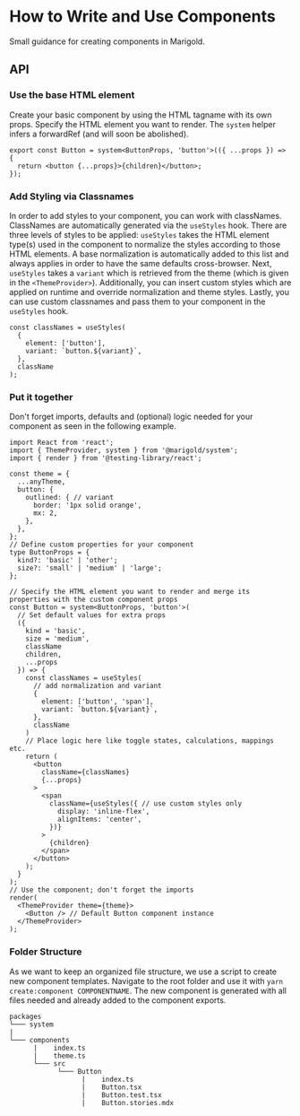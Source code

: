 
<Meta title="Guides/How to Write and Use Components" />

# How to Write and Use Components

Small guidance for creating components in Marigold.

## API

### Use the base HTML element

Create your basic component by using the HTML tagname with its own props. Specify the HTML element you want to render.
The `system` helper infers a forwardRef (and will soon be abolished).

```tsx
export const Button = system<ButtonProps, 'button'>(({ ...props }) => {
  return <button {...props}>{children}</button>;
});
```

### Add Styling via Classnames

In order to add styles to your component, you can work with classNames. ClassNames are automatically generated via the `useStyles` hook.
There are three levels of styles to be applied: `useStyles` takes the HTML element type(s) used in the component to normalize the styles according to those HTML elements.
A base normalization is automatically added to this list and always applies in order to have the same defaults cross-browser.
Next, `useStyles` takes a `variant` which is retrieved from the theme (which is given in the `<ThemeProvider>`). Additionally, you can insert custom styles
which are applied on runtime and override normalization and theme styles. Lastly, you can use custom classnames and pass them to your component in the `useStyles` hook.

```tsx
const classNames = useStyles(
  {
    element: ['button'],
    variant: `button.${variant}`,
  },
  className
);
```

### Put it together

Don't forget imports, defaults and (optional) logic needed for your component as seen in the following example.

```tsx
import React from 'react';
import { ThemeProvider, system } from '@marigold/system';
import { render } from '@testing-library/react';

const theme = {
  ...anyTheme,
  button: {
    outlined: { // variant
      border: '1px solid orange',
      mx: 2,
    },
  },
};
// Define custom properties for your component
type ButtonProps = {
  kind?: 'basic' | 'other';
  size?: 'small' | 'medium' | 'large';
};

// Specify the HTML element you want to render and merge its properties with the custom component props
const Button = system<ButtonProps, 'button'>(
  // Set default values for extra props
  ({
    kind = 'basic',
    size = 'medium',
    className
    children,
    ...props
  }) => {
    const classNames = useStyles(
      // add normalization and variant
      {
        element: ['button', 'span'],
        variant: `button.${variant}`,
      },
      className
    )
    // Place logic here like toggle states, calculations, mappings etc.
    return (
      <button
        className={classNames}
        {...props}
      >
        <span
          className={useStyles({ // use custom styles only
            display: 'inline-flex',
            alignItems: 'center',
          })}
        >
          {children}
        </span>
      </button>
    );
  }
);
// Use the component; don't forget the imports
render(
  <ThemeProvider theme={theme}>
    <Button /> // Default Button component instance
  </ThemeProvider>
);
```

### Folder Structure

As we want to keep an organized file structure, we use a script to create new component templates. Navigate to the root folder and use it with `yarn create:component COMPONENTNAME`. The new component
is generated with all files needed and already added to the component exports.

```
packages
└─── system
|
└─── components
      |    index.ts
      |    theme.ts
      └─── src
            └─── Button
                  |    index.ts
                  |    Button.tsx
                  |    Button.test.tsx
                  |    Button.stories.mdx
```

